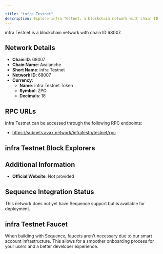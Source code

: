 ```yaml
---

title: "infra Testnet"
description: Explore infra Testnet, a blockchain network with chain ID 68007. Learn about its native currency, infra Testnet Token, and how to interact with the network.
---
```




infra Testnet is a blockchain network with chain ID 68007.

## Network Details

- **Chain ID**: 68007
- **Chain Name**: Avalanche
- **Short Name**: infra Testnet
- **Network ID**: 68007
- **Currency**: 
  - **Name**: infra Testnet Token
  - **Symbol**: ZPO
  - **Decimals**: 18

## RPC URLs

infra Testnet can be accessed through the following RPC endpoints:

- https://subnets.avax.network/infratestn/testnet/rpc

## infra Testnet Block Explorers



## Additional Information

- **Official Website**: Not provided

## Sequence Integration Status

This network does not yet have Sequence support but is available for deployment.

## infra Testnet Faucet

When building with Sequence, faucets aren't necessary due to our smart account infrastructure. This allows for a smoother onboarding process for your users and a better developer experience.
